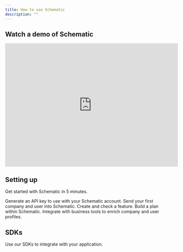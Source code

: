 ```yaml
---
title: How to use Schematic
description: ""
---
```


## Watch a demo of Schematic

<iframe
  width="560"
  height="400"
  src="https://www.loom.com/embed/e54b80e4e9844f10938ebebdb1f6ef31?sid=3e475448-ae37-4efc-8d75-49b235f0fe90"
  title="Schematic Demo"
  frameBorder="0"
  allow="accelerometer; autoplay; clipboard-write; encrypted-media; gyroscope; picture-in-picture"
  allowFullScreen
></iframe>

## Setting up

Get started with Schematic in 5 minutes.

<CardGroup cols={2}>
  <Card
    title="Set up API keys"
    icon="key"
    href="/quickstart#create-an-api-key"
  >
    Generate an API key to use with your Schematic account.
  </Card>
  <Card
    title="Create companies and users"
    icon="building"
    href="/quickstart#creating-companies-and-users"
  >
    Send your first company and user into Schematic.
  </Card>
  <Card
    title="Check a flag"
    icon="flag"
    href="/quickstart#creating-and-checking-features"
  >
    Create and check a feature.
  </Card>
  <Card
    title="Create a plan"
    icon="bars"
    href="/quickstart#create-a-plan"
  >
    Build a plan within Schematic.
  </Card>
  <Card
    title="Integrate with tools"
    icon="cloud"
    href="/integrations/stripe"
  >
    Integrate with business tools to enrich company and user profiles.
  </Card>

</CardGroup>

## SDKs

Use our SDKs to integrate with your application.

<CardGroup cols={2}>
  <Card
    title="Go"
    icon="golang"
    href="/developer_resources/sdks/go"
  >
  </Card>
  <Card
    title="Typscript-Node"
    icon="node-js"
    href="/developer_resources/sdks/nodejs"
  >
  </Card>
  <Card
    title="C#"
    icon="dotnet"
    href="/developer_resources/sdks/csharp"
  >
  </Card>
  <Card
    title="Python"
    icon="python"
    href="/developer_resources/sdks/python"
  >
  </Card>
  <Card
    title="Javascript"
    icon="js"
    href="/developer_resources/sdks/javascript"
  >
  </Card>
  <Card
    title="PHP"
    icon="php"
    href="/developer_resources/sdks/php"
  >
  </Card>
  <Card
    title="Ruby (Server)"
    icon="gem"
    href="/developer_resources/sdks/ruby"
  >
  </Card>
</CardGroup>
